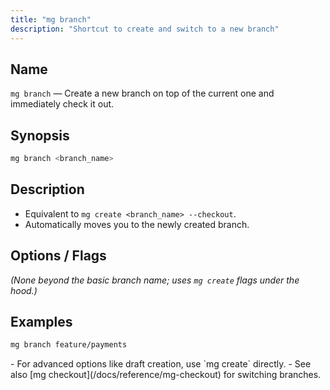 ```yaml
---
title: "mg branch"
description: "Shortcut to create and switch to a new branch"
---
```


## Name

`mg branch` — Create a new branch on top of the current one and immediately check it out.

## Synopsis

```bash
mg branch <branch_name>
```

## Description

- Equivalent to `mg create <branch_name> --checkout`.
- Automatically moves you to the newly created branch.

## Options / Flags

_(None beyond the basic branch name; uses `mg create` flags under the hood.)_

## Examples

```bash
mg branch feature/payments
```

<Note>
  - For advanced options like draft creation, use `mg create` directly.
  - See also [mg checkout](/docs/reference/mg-checkout) for switching branches.
</Note>
